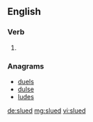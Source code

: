 ==English==

===Verb===
{{head|en}}

# {{en-past of|slue}}

===Anagrams===
* [[duels#English|duels]]
* [[dulse#English|dulse]]
* [[ludes#English|ludes]]

[[de:slued]]
[[mg:slued]]
[[vi:slued]]